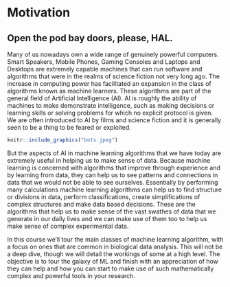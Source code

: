 # Motivation

## Open the pod bay doors, please, HAL.

Many of us nowadays own a wide range of genuinely powerful computers. Smart Speakers, Mobile Phones, Gaming Consoles and Laptops and Desktops are extremely capable machines that can run software and algorithms that were in the realms of science fiction not very long ago. The increase in computing power has facilitated an expansion in the class of algorithms known as machine learners. These algorithms are part of the general field of Artificial Intelligence (AI). AI is roughly the ability of machines to make demonstrate intelligence, such as making decisions or learning skills or solving problems for which no explicit protocol is given. We are often introduced to AI by films and science fiction and it is generally seen to be a thing to be feared or exploited.  

```r
knitr::include_graphics("bots.jpeg")
```

But the aspects of AI in machine learning algorithms that we have today are extremely useful in helping us to make sense of data. Because machine learning is concerned with algorithms that improve through experience and by learning from data, they can help us to see patterns and connections in data that we would not be able to see ourselves. Essentially by performing many calculations machine learning algorithms can help us to find structure or divisions in data, perform classifications, create simplifications of complex structures and make data based decisions. These are the algorithms that help us to make sense of the vast swathes of data that we generate in our daily lives and we can make use of them too to help us make sense of complex experimental data.

In this course we'll tour the main classes of machine learning algorithm, with a focus on ones that are common in biological data analysis. This will not be a deep dive, though we will detail the workings of some at a high level. The objective is to tour the galaxy of ML and finish with an appreciation of how they can help and how you can start to make use of such mathematically complex and powerful tools in your research.


